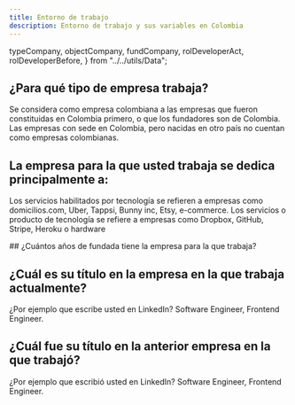 ```yaml
---
title: Entorno de trabajo
description: Entorno de trabajo y sus variables en Colombia
---
```



  typeCompany,
  objectCompany,
  fundCompany,
  rolDeveloperAct,
  rolDeveloperBefore,
} from "../../utils/Data";

## ¿Para qué tipo de empresa trabaja?

Se considera como empresa colombiana a las empresas que fueron constituidas en Colombia primero, o que los fundadores son de Colombia. Las empresas con sede en Colombia, pero nacidas en otro país no cuentan como empresas colombianas.

<div class="overflow-x-scroll md:overflow-hidden">
  <div class="w-[690px] md:w-full">
    <VerticalBarChart client:load="react" data={typeCompany} />
  </div>
</div>

## La empresa para la que usted trabaja se dedica principalmente a:

Los servicios habilitados por tecnología se refieren a empresas como domicilios.com, Uber, Tappsi, Bunny inc, Etsy, e-commerce.
Los servicios o producto de tecnología se refiere a empresas como Dropbox, GitHub, Stripe, Heroku o hardware

<div class="overflow-x-scroll md:overflow-hidden">
  <div class="w-[690px] md:w-full">
    <VerticalBarChart client:load="react" data={objectCompany} />
  </div>
</div>
## ¿Cuántos años de fundada tiene la empresa para la que trabaja?

<VerticalBarChart client:load="react" data={fundCompany} />

## ¿Cuál es su título en la empresa en la que trabaja actualmente?

¿Por ejemplo que escribe usted en LinkedIn? Software Engineer, Frontend Engineer.

<HorizontalBar client:load="react" data={rolDeveloperAct} height={350}/>

## ¿Cuál fue su título en la anterior empresa en la que trabajó?

¿Por ejemplo que escribió usted en LinkedIn? Software Engineer, Frontend Engineer.

<HorizontalBar client:load="react" data={rolDeveloperBefore} height={350}/>
